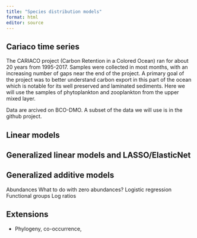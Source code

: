 ```yaml
---
title: "Species distribution models"
format: html
editor: source
---
```


## Cariaco time series

The CARIACO project (Carbon Retention in a Colored Ocean) ran for about 20 years from 1995-2017. Samples were collected in most months, with an increasing number of gaps near the end of the project. A primary goal of the project was to better understand carbon export in this part of the ocean which is notable for its well preserved and laminated sediments. Here we will use the samples of phytoplankton and zooplankton from the upper mixed layer.

Data are arcived on BCO-DMO. A subset of the data we will use is in the github project.

## Linear models

## Generalized linear models and LASSO/ElasticNet

## Generalized additive models



Abundances
What to do with zero abundances?
Logistic regression
Functional groups
Log ratios


## Extensions

* Phylogeny, co-occurrence, 

